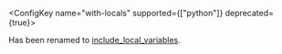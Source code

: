 <ConfigKey name="with-locals" supported={["python"]} deprecated={true}>

  Has been renamed to [include_local_variables](/platforms/python/configuration/options/#include-local-variables).

</ConfigKey>
